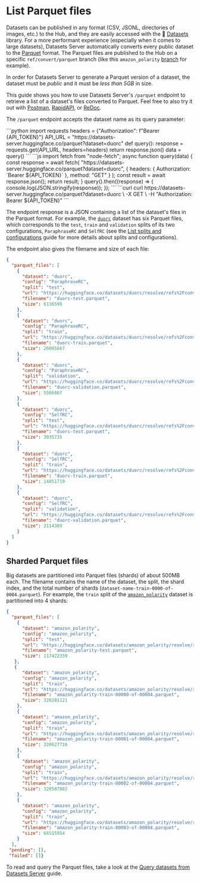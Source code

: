 # List Parquet files

Datasets can be published in any format (CSV, JSONL, directories of images, etc.) to the Hub, and they are easily accessed with the 🤗 [Datasets](https://huggingface.co/docs/datasets/) library. For a more performant experience (especially when it comes to large datasets), Datasets Server automatically converts every public dataset to the [Parquet](https://parquet.apache.org/) format. The Parquet files are published to the Hub on a specific `ref/convert/parquet` branch (like this `amazon_polarity` [branch](https://huggingface.co/datasets/amazon_polarity/tree/refs%2Fconvert%2Fparquet) for example).

<Tip>

In order for Datasets Server to generate a Parquet version of a dataset, the dataset must be *public* and it must be *less than 5GB* in size.

</Tip>

This guide shows you how to use Datasets Server's `/parquet` endpoint to retrieve a list of a dataset's files converted to Parquet. Feel free to also try it out with [Postman](https://www.postman.com/huggingface/workspace/hugging-face-apis/request/23242779-f0cde3b9-c2ee-4062-aaca-65c4cfdd96f8), [RapidAPI](https://rapidapi.com/hugging-face-hugging-face-default/api/hugging-face-datasets-api), or [ReDoc](https://redocly.github.io/redoc/?url=https://datasets-server.huggingface.co/openapi.json#operation/listSplits).

The `/parquet` endpoint accepts the dataset name as its query parameter:

<inferencesnippet>
<python>
```python
import requests
headers = {"Authorization": f"Bearer {API_TOKEN}"}
API_URL = "https://datasets-server.huggingface.co/parquet?dataset=duorc"
def query():
    response = requests.get(API_URL, headers=headers)
    return response.json()
data = query()
```
</python>
<js>
```js
import fetch from "node-fetch";
async function query(data) {
    const response = await fetch(
        "https://datasets-server.huggingface.co/parquet?dataset=duorc",
        {
            headers: { Authorization: `Bearer ${API_TOKEN}` },
            method: "GET"
        }
    );
    const result = await response.json();
    return result;
}
query().then((response) => {
    console.log(JSON.stringify(response));
});
```
</js>
<curl>
```curl
curl https://datasets-server.huggingface.co/parquet?dataset=duorc \
        -X GET \
        -H "Authorization: Bearer ${API_TOKEN}"
```
</curl>
</inferencesnippet>

The endpoint response is a JSON containing a list of the dataset's files in the Parquet format. For example, the [`duorc`](https://huggingface.co/datasets/duorc) dataset has six Parquet files, which corresponds to the `test`, `train` and `validation` splits of its two configurations, `ParaphraseRC` and `SelfRC` (see the [List splits and configurations](./splits) guide for more details about splits and configurations). 

The endpoint also gives the filename and size of each file:

```json
{
  "parquet_files": [
    {
      "dataset": "duorc",
      "config": "ParaphraseRC",
      "split": "test",
      "url": "https://huggingface.co/datasets/duorc/resolve/refs%2Fconvert%2Fparquet/ParaphraseRC/duorc-test.parquet",
      "filename": "duorc-test.parquet",
      "size": 6136590
    },
    {
      "dataset": "duorc",
      "config": "ParaphraseRC",
      "split": "train",
      "url": "https://huggingface.co/datasets/duorc/resolve/refs%2Fconvert%2Fparquet/ParaphraseRC/duorc-train.parquet",
      "filename": "duorc-train.parquet",
      "size": 26005667
    },
    {
      "dataset": "duorc",
      "config": "ParaphraseRC",
      "split": "validation",
      "url": "https://huggingface.co/datasets/duorc/resolve/refs%2Fconvert%2Fparquet/ParaphraseRC/duorc-validation.parquet",
      "filename": "duorc-validation.parquet",
      "size": 5566867
    },
    {
      "dataset": "duorc",
      "config": "SelfRC",
      "split": "test",
      "url": "https://huggingface.co/datasets/duorc/resolve/refs%2Fconvert%2Fparquet/SelfRC/duorc-test.parquet",
      "filename": "duorc-test.parquet",
      "size": 3035735
    },
    {
      "dataset": "duorc",
      "config": "SelfRC",
      "split": "train",
      "url": "https://huggingface.co/datasets/duorc/resolve/refs%2Fconvert%2Fparquet/SelfRC/duorc-train.parquet",
      "filename": "duorc-train.parquet",
      "size": 14851719
    },
    {
      "dataset": "duorc",
      "config": "SelfRC",
      "split": "validation",
      "url": "https://huggingface.co/datasets/duorc/resolve/refs%2Fconvert%2Fparquet/SelfRC/duorc-validation.parquet",
      "filename": "duorc-validation.parquet",
      "size": 3114389
    }
  ]
}
```

## Sharded Parquet files

Big datasets are partitioned into Parquet files (shards) of about 500MB each. The filename contains the name of the dataset, the split, the shard index, and the total number of shards (`dataset-name-train-0000-of-0004.parquet`). For example, the `train` split of the [`amazon_polarity`](https://datasets-server.huggingface.co/parquet?dataset=amazon_polarity) dataset is partitioned into 4 shards:

```json
{
  "parquet_files": [
    {
      "dataset": "amazon_polarity",
      "config": "amazon_polarity",
      "split": "test",
      "url": "https://huggingface.co/datasets/amazon_polarity/resolve/refs%2Fconvert%2Fparquet/amazon_polarity/amazon_polarity-test.parquet",
      "filename": "amazon_polarity-test.parquet",
      "size": 117422359
   },
   {
      "dataset": "amazon_polarity",
      "config": "amazon_polarity",
      "split": "train",
      "url": "https://huggingface.co/datasets/amazon_polarity/resolve/refs%2Fconvert%2Fparquet/amazon_polarity/amazon_polarity-train-00000-of-00004.parquet",
      "filename": "amazon_polarity-train-00000-of-00004.parquet",
      "size": 320281121
    },
    {
      "dataset": "amazon_polarity",
      "config": "amazon_polarity",
      "split": "train",
      "url": "https://huggingface.co/datasets/amazon_polarity/resolve/refs%2Fconvert%2Fparquet/amazon_polarity/amazon_polarity-train-00001-of-00004.parquet",
      "filename": "amazon_polarity-train-00001-of-00004.parquet",
      "size": 320627716
    },
    {
      "dataset": "amazon_polarity",
      "config": "amazon_polarity",
      "split": "train",
      "url": "https://huggingface.co/datasets/amazon_polarity/resolve/refs%2Fconvert%2Fparquet/amazon_polarity/amazon_polarity-train-00002-of-00004.parquet",
      "filename": "amazon_polarity-train-00002-of-00004.parquet",
      "size": 320587882
    },
    {
      "dataset": "amazon_polarity",
      "config": "amazon_polarity",
      "split": "train",
      "url": "https://huggingface.co/datasets/amazon_polarity/resolve/refs%2Fconvert%2Fparquet/amazon_polarity/amazon_polarity-train-00003-of-00004.parquet",
      "filename": "amazon_polarity-train-00003-of-00004.parquet",
      "size": 66515954
    }
  ],
 "pending": [],
 "failed": []}
```

To read and query the Parquet files, take a look at the [Query datasets from Datasets Server](parquet_process) guide.